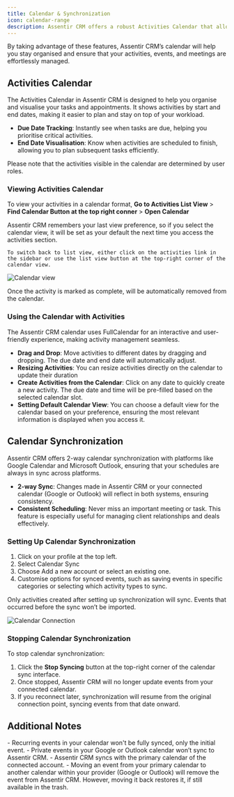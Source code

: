 ```yaml
---
title: Calendar & Synchronization
icon: calendar-range
description: Assentir CRM offers a robust Activities Calendar that allows you and your team to manage and track planned activities effortlessly. With calendar synchronization capabilities, you can integrate Assentir CRM with popular platforms like Google and Outlook to keep your schedules aligned.
---
```


By taking advantage of these features, Assentir CRM’s calendar will help you stay organised and ensure that your activities, events, and meetings are effortlessly managed.

## Activities Calendar
The Activities Calendar in Assentir CRM is designed to help you organise and visualise your tasks and appointments. 
It shows activities by start and end dates, making it easier to plan and stay on top of your workload.

- **Due Date Tracking**: Instantly see when tasks are due, helping you prioritise critical activities.
- **End Date Visualisation**: Know when activities are scheduled to finish, allowing you to plan subsequent tasks efficiently.

<Warning>
    Please note that the activities visible in the calendar are determined by user roles.
</Warning>

### Viewing Activities Calendar
To view your activities in a calendar format, **Go to Activities List View** > **Find Calendar Button at the top right conner** > **Open Calendar**

<Tip>
    Assentir CRM remembers your last view preference, so if you select the calendar view, it will be set as your default the next time you access the activities section.

    To switch back to list view, either click on the activities link in the sidebar or use the list view button at the top-right corner of the calendar view.
</Tip>

![Calendar view](/images/calendar/calendar-view.jpg)

<Warning>
    Once the activity is marked as complete, will be automatically removed from the calendar.
</Warning>

### Using the Calendar with Activities
The Assentir CRM calendar uses FullCalendar for an interactive and user-friendly experience, making activity management seamless.

- **Drag and Drop**: Move activities to different dates by dragging and dropping. The due date and end date will automatically adjust.
- **Resizing Activities**: You can resize activities directly on the calendar to update their duration
- **Create Activities from the Calendar**: Click on any date to quickly create a new activity. The due date and time will be pre-filled based on the selected calendar slot.
- **Setting Default Calendar View**: You can choose a default view for the calendar based on your preference, ensuring the most relevant information is displayed when you access it.

## Calendar Synchronization
Assentir CRM offers 2-way calendar synchronization with platforms like Google Calendar and Microsoft Outlook, ensuring that your schedules are always in sync across platforms.

- **2-way Sync**: Changes made in Assentir CRM or your connected calendar (Google or Outlook) will reflect in both systems, ensuring consistency.
- **Consistent Scheduling**: Never miss an important meeting or task. This feature is especially useful for managing client relationships and deals effectively.


### Setting Up Calendar Synchronization

1. Click on your profile at the top left.
2. Select Calendar Sync
3. Choose Add a new account or select an existing one.
4. Customise options for synced events, such as saving events in specific categories or selecting which activity types to sync.

<Note>
    Only activities created after setting up synchronization will sync. Events that occurred before the sync won’t be imported.
</Note>

![Calendar Connection](/images/calendar/calendar-connection.jpg)

### Stopping Calendar Synchronization
To stop calendar synchronization:

1. Click the **Stop Syncing** button at the top-right corner of the calendar sync interface.
2. Once stopped, Assentir CRM will no longer update events from your connected calendar.
3. If you reconnect later, synchronization will resume from the original connection point, syncing events from that date onward.

## Additional Notes
<Warning>
    - Recurring events in your calendar won't be fully synced, only the initial event.
    - Private events in your Google or Outlook calendar won’t sync to Assentir CRM.
    - Assentir CRM syncs with the primary calendar of the connected account.
    - Moving an event from your primary calendar to another calendar within your provider (Google or Outlook) will remove the event from Assentir CRM. However, moving it back restores it, if still available in the trash.
</Warning>
